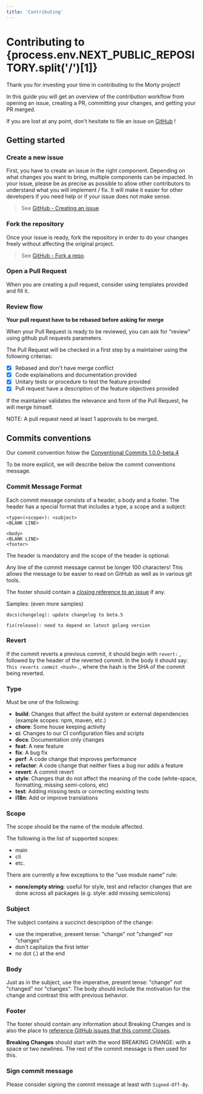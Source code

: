 ```yaml
---
title: 'Contributing'
---
```


# Contributing to {process.env.NEXT_PUBLIC_REPOSITORY.split('/')[1]}

Thank you for investing your time in contributing to the Morty project!

In this guide you will get an overview of the contribution workflow from opening an issue, creating a PR, committing your changes, and getting your PR merged.

If you are lost at any point, don't hesitate to file an issue on [GitHub](https://github.com/morty-faas/morty-faas.github.io/issues/new?assignees=&labels=question&template=question.yml&title=%5BQUESTION%5D%3A+) !

## Getting started

### Create a new issue

First, you have to create an issue in the right component. Depending on what changes you want to bring, multiple components can be impacted. In your issue, please be as precise as possible to allow other contributors to understand what you will implement / fix. It will make it easier for other developers if you need help or if your issue does not make sense.

> See [GitHub - Creating an issue](https://docs.github.com/en/issues/tracking-your-work-with-issues/creating-an-issue).

### Fork the repository

Once your issue is ready, fork the repository in order to do your changes freely without affecting the original project.

> See [GitHub - Fork a repo](https://docs.github.com/en/issues/tracking-your-work-with-issues/creating-an-issue).

### Open a Pull Request

When you are creating a pull request, consider using templates provided and fill it.

### Review flow

**Your pull request have to be rebased before asking for merge**

When your Pull Request is ready to be reviewed, you can ask for "review" using github pull requests parameters.

The Pull Request will be checked in a first step by a maintainer using the following criterias:

- [x] Rebased and don't have merge conflict
- [x] Code explainations and documentation provided
- [x] Unitary tests or procedure to test the feature provided
- [x] Pull request have a description of the feature objectives provided

If the maintainer validates the relevance and form of the Pull Request, he will merge himself.

NOTE: A pull request need at least 1 approvals to be merged.

## Commits conventions

Our commit convention folow the [Conventional Commits 1.0.0-beta.4](https://www.conventionalcommits.org/en/v1.0.0-beta.4/)

To be more explicit, we will describe below the commit conventions message.

### Commit Message Format

Each commit message consists of a header, a body and a footer. The header has a special format that includes a type, a scope and a subject:

```
<type>(<scope>): <subject>
<BLANK LINE>

<body>
<BLANK LINE>
<footer>
```

The header is mandatory and the scope of the header is optional.

Any line of the commit message cannot be longer 100 characters! This allows the message to be easier to read on GitHub as well as in various git tools.

The footer should contain a [closing reference to an issue](https://docs.github.com/en/issues/tracking-your-work-with-issues/linking-a-pull-request-to-an-issue) if any.

Samples: (even more samples)

```
docs(changelog): update changelog to beta.5
```

```
fix(release): need to depend on latest golang version
```

### Revert

If the commit reverts a previous commit, it should begin with `revert:` , followed by the header of the reverted commit. In the body it should say: `This reverts commit <hash>.`, where the hash is the SHA of the commit being reverted.

### Type

Must be one of the following:

- **build**: Changes that affect the build system or external dependencies (example scopes: npm, maven, etc.)
- **chore**: Some house keeping activity
- **ci**: Changes to our CI configuration files and scripts
- **docs**: Documentation only changes
- **feat**: A new feature
- **fix**: A bug fix
- **perf**: A code change that improves performance
- **refactor**: A code change that neither fixes a bug nor adds a feature
- **revert**: A commit revert
- **style**: Changes that do not affect the meaning of the code (white-space, formatting, missing semi-colons, etc)
- **test**: Adding missing tests or correcting existing tests
- **i18n**: Add or improve translations

### Scope

The scope should be the name of the module affected.

The following is the list of supported scopes:

- main
- cli
- etc.

There are currently a few exceptions to the "use module name" rule:

- **none/empty string**: useful for style, test and refactor changes that are done across all packages (e.g. style: add missing semicolons)

### Subject

The subject contains a succinct description of the change:

- use the imperative, present tense: "change" not "changed" nor "changes"
- don't capitalize the first letter
- no dot (.) at the end

### Body

Just as in the subject, use the imperative, present tense: "change" not "changed" nor "changes". The body should include the motivation for the change and contrast this with previous behavior.

### Footer

The footer should contain any information about Breaking Changes and is also the place to [reference GitHub issues that this commit Closes](https://docs.github.com/en/issues/tracking-your-work-with-issues/linking-a-pull-request-to-an-issue).

**Breaking Changes** should start with the word BREAKING CHANGE: with a space or two newlines. The rest of the commit message is then used for this.

### Sign commit message

Please consider signing the commit message at least with `Signed-Off-By`.
